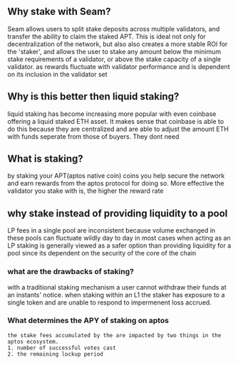 
## Why stake with Seam?

Seam allows users to split stake deposits across multiple validators,
 and transfer the ability to claim the staked APT. 
This is ideal not only for decentralization of the network, but also also creates a more stable ROI for the 'staker',
and allows the user to stake any amount below the minimum stake requirements of a validator,
 or above the stake capacity of a single validator.
 as rewards fluctuate with validator performance and is dependent on its inclusion in the validator set

## Why is this better then liquid staking?
  liquid staking has become increasing more popular with even coinbase offering a liquid staked ETH asset.
  It makes sense that coinbase is able to do this because they are centralized and are able to adjust the amount
   ETH with funds seperate from those of buyers. They dont need 


## What is staking?

by staking your APT(aptos native coin) coins you help secure the network
 and earn rewards from the aptos protocol for doing so. More effective the validator you stake with is, 
 the higher the reward rate


## why stake instead of providing liquidity to a pool
LP fees in a single pool are inconsistent because volume exchanged in these pools can fluctuate wildly day to day
 in most cases when acting as an LP
staking is generally viewed as a safer option than providing liquidity for a pool since its dependent 
 on the security of the core of the chain

### what are the drawbacks of staking?

with a traditional staking mechanism a user cannot withdraw their funds at an instants' notice.
when staking within an L1 the staker has exposure to a single token and are unable to respond to impermenent loss accrued.

### What determines the APY of staking on aptos
    the stake fees accumulated by the are impacted by two things in the aptos ecosystem.
    1. number of successful votes cast
    2. the remaining lockup period
      

